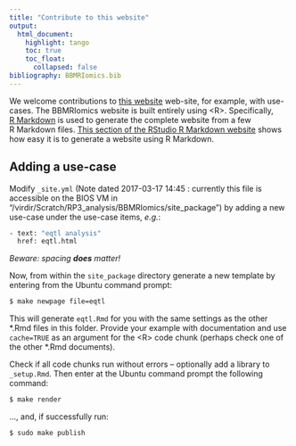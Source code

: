 ```yaml
---
title: "Contribute to this website"
output: 
  html_document:
    highlight: tango
    toc: true
    toc_float:
      collapsed: false
bibliography: BBMRIomics.bib
---
```


We welcome contributions to [this website](bios-vm.bbmrirp3-lumc.surf-hosted.nl/BBMRIomics/)
web-site, for example, with use-cases. The BBMRIomics website is built entirely
using \<R\>. Specifically, [R\ Markdown](http://rmarkdown.rstudio.com/) is used
to generate the complete website from a few R\ Markdown files. [This section of
the RStudio R\ Markdown website](http://rmarkdown.rstudio.com/rmarkdown_websites.html)
shows how easy it is to generate a website using R\ Markdown.


## Adding a use-case ##

Modify `_site.yml` (Note dated 2017-03-17 14:45 : currently this file is accessible
on the BIOS VM in "/virdir/Scratch/RP3_analysis/BBMRIomics/site_package") by adding
a new use-case under the use-case items, *e.g.*: 

<!-- Note dd 2017-03-17 14:56 (HD): "Bash" (below) 'was about as good as R Markdown got'... -->
```bash
- text: "eqtl analysis"
  href: eqtl.html
```
  
*Beware: spacing **does** matter!*

Now, from within the `site_package` directory generate a new template by entering
from the Ubuntu command prompt:

```bash
$ make newpage file=eqtl
```

This will generate `eqtl.Rmd` for you with the same settings as the other \*.Rmd
files in this folder. Provide your example with documentation and use `cache=TRUE`
as an argument for the \<R\> code chunk (perhaps check one of the other \*.Rmd
documents).

<!-- For more information on [R\ Markdown](http://rmarkdown.rstudio.com/). -->

Check if all code chunks run without errors -- optionally add a library to
`_setup.Rmd`. Then enter at the Ubuntu command prompt the following command:

```bash
$ make render
```

..., and, if successfully run:

```bash
$ sudo make publish
```

<!-- END OF FILE. -->

